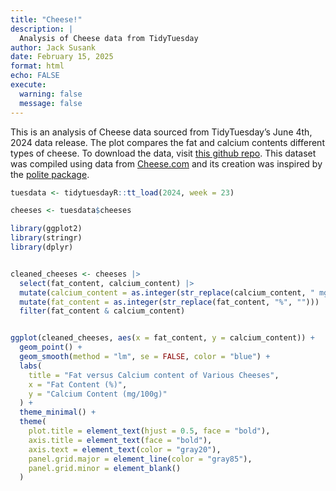 ```yaml
---
title: "Cheese!"
description: |
  Analysis of Cheese data from TidyTuesday
author: Jack Susank
date: February 15, 2025
format: html
echo: FALSE
execute:
  warning: false
  message: false
---
```


This is an analysis of Cheese data sourced from TidyTuesday's June 4th, 2024 data release. The plot compares the fat and calcium contents different types of cheese. To download the data, visit [this github repo](https://github.com/rfordatascience/tidytuesday/blob/main/data/2024/2024-06-04/readme.md).
This dataset was compiled using data from [Cheese.com](https://www.cheese.com/) and its creation was inspired by the [polite package](https://dmi3kno.github.io/polite/).


```r
tuesdata <- tidytuesdayR::tt_load(2024, week = 23)

cheeses <- tuesdata$cheeses
```

```r
library(ggplot2)
library(stringr)
library(dplyr)


cleaned_cheeses <- cheeses |>
  select(fat_content, calcium_content) |>
  mutate(calcium_content = as.integer(str_replace(calcium_content, " mg/100g", ""))) |>
  mutate(fat_content = as.integer(str_replace(fat_content, "%", ""))) |>
  filter(fat_content & calcium_content)


ggplot(cleaned_cheeses, aes(x = fat_content, y = calcium_content)) +
  geom_point() +
  geom_smooth(method = "lm", se = FALSE, color = "blue") +
  labs(
    title = "Fat versus Calcium content of Various Cheeses",
    x = "Fat Content (%)",
    y = "Calcium Content (mg/100g)"
  ) +
  theme_minimal() +
  theme(
    plot.title = element_text(hjust = 0.5, face = "bold"),
    axis.title = element_text(face = "bold"),
    axis.text = element_text(color = "gray20"),
    panel.grid.major = element_line(color = "gray85"),
    panel.grid.minor = element_blank()
  )
```
